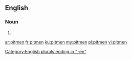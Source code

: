 ==English==

===Noun===
{{head|en}}

# {{plural of|pitman}}

[[Category:English plurals ending in "-en"]]

[[ar:pitmen]]
[[fr:pitmen]]
[[ku:pitmen]]
[[my:pitmen]]
[[pl:pitmen]]
[[vi:pitmen]]